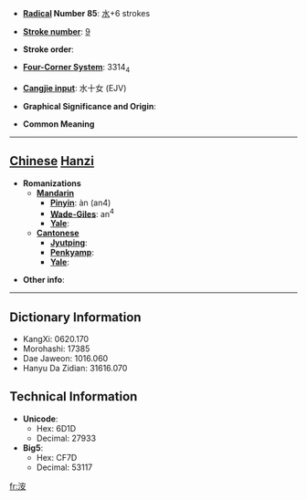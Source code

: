 * '''[[Wiktionary:Chinese radical index| Radical]] Number 85''': [[Wiktionary:Chinese radical index 水|水]]+6 strokes

* '''[[Wiktionary:Chinese total strokes index|Stroke number]]''': [[Wiktionary:Chinese total strokes index 9|9]]

* '''Stroke order''': 

* '''[[Wiktionary:Chinese four corner index|Four-Corner System]]''': 3314<sub>4</sub>

* '''[[Wiktionary:Chinese Cangjie index|Cangjie input]]''': 水十女 (EJV)

* '''Graphical Significance and Origin''': 

* '''Common Meaning'''

----

== [[Chinese]] [[Hanzi]] ==

* '''Romanizations'''
** '''[[Mandarin]]'''
*** '''[[Pinyin]]''': àn (an4)
*** '''[[Wade-Giles]]''': an<sup>4</sup>
*** '''[[Yale]]''': 
** '''[[Cantonese]]'''
*** '''[[Jyutping]]''':
*** '''[[Penkyamp]]''': 
*** '''[[Yale]]''': 

* '''Other info''': 

----

== Dictionary Information ==

* KangXi: 0620.170
* Morohashi: 17385
* Dae Jaweon: 1016.060
* Hanyu Da Zidian: 31616.070

== Technical Information ==

* '''Unicode''':
** Hex: 6D1D
** Decimal: 27933
* '''Big5''':
** Hex: CF7D
** Decimal: 53117

[[fr:洝]]